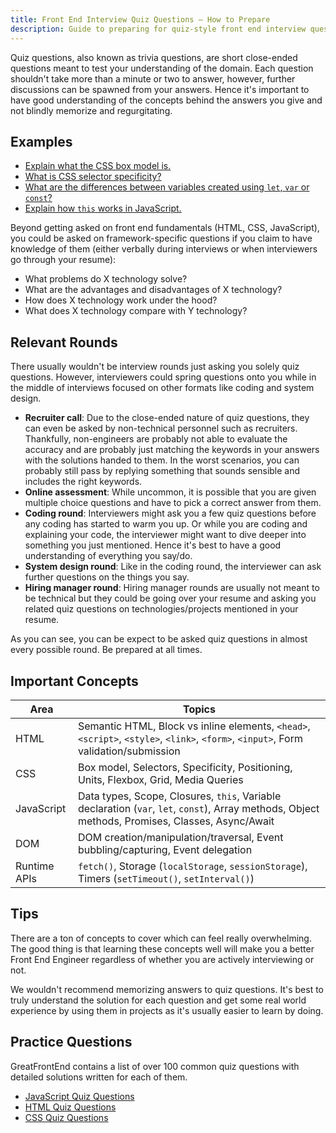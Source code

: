 ```yaml
---
title: Front End Interview Quiz Questions — How to Prepare
description: Guide to preparing for quiz-style front end interview questions — What to expect, concepts to learn, and 100+ important practice questions.
---
```


Quiz questions, also known as trivia questions, are short close-ended questions meant to test your understanding of the domain. Each question shouldn't take more than a minute or two to answer, however, further discussions can be spawned from your answers. Hence it's important to have good understanding of the concepts behind the answers you give and not blindly memorize and regurgitating.

## Examples

- [Explain what the CSS box model is.](/questions/quiz/explain-your-understanding-of-the-box-model-and-how-you-would-tell-the-browser-in-css-to-render-your-layout-in-different-box-models)
- [What is CSS selector specificity?](/questions/quiz/what-is-css-selector-specificity-and-how-does-it-work)
- [What are the differences between variables created using `let`, `var` or `const`?](/questions/quiz/what-are-the-differences-between-variables-created-using-let-var-or-const)
- [Explain how `this` works in JavaScript.](/questions/quiz/explain-how-this-works-in-javascript)

Beyond getting asked on front end fundamentals (HTML, CSS, JavaScript), you could be asked on framework-specific questions if you claim to have knowledge of them (either verbally during interviews or when interviewers go through your resume):

- What problems do X technology solve?
- What are the advantages and disadvantages of X technology?
- How does X technology work under the hood?
- What does X technology compare with Y technology?

## Relevant Rounds

There usually wouldn't be interview rounds just asking you solely quiz questions. However, interviewers could spring questions onto you while in the middle of interviews focused on other formats like coding and system design.

- **Recruiter call**: Due to the close-ended nature of quiz questions, they can even be asked by non-technical personnel such as recruiters. Thankfully, non-engineers are probably not able to evaluate the accuracy and are probably just matching the keywords in your answers with the solutions handed to them. In the worst scenarios, you can probably still pass by replying something that sounds sensible and includes the right keywords.
- **Online assessment**: While uncommon, it is possible that you are given multiple choice questions and have to pick a correct answer from them.
- **Coding round**: Interviewers might ask you a few quiz questions before any coding has started to warm you up. Or while you are coding and explaining your code, the interviewer might want to dive deeper into something you just mentioned. Hence it's best to have a good understanding of everything you say/do.
- **System design round**: Like in the coding round, the interviewer can ask further questions on the things you say.
- **Hiring manager round**: Hiring manager rounds are usually not meant to be technical but they could be going over your resume and asking you related quiz questions on technologies/projects mentioned in your resume.

As you can see, you can be expect to be asked quiz questions in almost every possible round. Be prepared at all times.

## Important Concepts

| Area | Topics |
| --- | --- |
| HTML | Semantic HTML, Block vs inline elements, `<head>`, `<script>`, `<style>`, `<link>`, `<form>`, `<input>`, Form validation/submission |
| CSS | Box model, Selectors, Specificity, Positioning, Units, Flexbox, Grid, Media Queries |
| JavaScript | Data types, Scope, Closures, `this`, Variable declaration (`var`, `let`, `const`), Array methods, Object methods, Promises, Classes, Async/Await |
| DOM | DOM creation/manipulation/traversal, Event bubbling/capturing, Event delegation |
| Runtime APIs | `fetch()`, Storage (`localStorage`, `sessionStorage`), Timers (`setTimeout()`, `setInterval()`) |

## Tips

There are a ton of concepts to cover which can feel really overwhelming. The good thing is that learning these concepts well will make you a better Front End Engineer regardless of whether you are actively interviewing or not.

We wouldn't recommend memorizing answers to quiz questions. It's best to truly understand the solution for each question and get some real world experience by using them in projects as it's usually easier to learn by doing.

## Practice Questions

GreatFrontEnd contains a list of over 100 common quiz questions with detailed solutions written for each of them.

- [JavaScript Quiz Questions](/questions/js/quiz)
- [HTML Quiz Questions](/questions/html/quiz)
- [CSS Quiz Questions](/questions/css/quiz)

